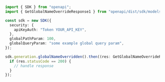 ```typescript showLineNumbers copy filename="Get Global Name Override usage example"
import { SDK } from "openapi";
import { GetGlobalNameOverrideResponse1 } from "openapi/dist/sdk/models/operations";

const sdk = new SDK({
  security: {
    apiKeyAuth: "Token YOUR_API_KEY",
  },
  globalPathParam: 100,
  globalQueryParam: "some example global query param",
});

sdk.generation.globalNameOverridden().then((res: GetGlobalNameOverrideResponse1) => {
  if (res.statusCode == 200) {
    // handle response
  }
});
```
